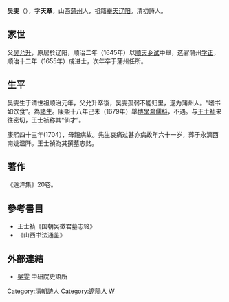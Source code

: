 '''吴雯'''（{{bd|1644年||1704年||W吳}}），字'''天章'''，山西[[蒲州府|蒲州]]人，祖籍[[奉天省|奉天]][[辽阳市|辽阳]]。清初詩人。

==家世==
父[[吴允升|吴允升]]，原居於辽阳，顺治二年（1645年）以[[顺天|顺天]][[乡试|乡试]]中舉，选官蒲州[[学正|学正]]，顺治十二年（1655年）成进士，次年卒于蒲州任所。

==生平==
吴雯生于清世祖顺治元年，父允升卒後，吴雯孤弱不能归里，遂为蒲州人。“嗜书如饮食”。為[[諸生|諸生]]。康熙十八年己未（1679年）舉[[博學鴻儒科|博學鴻儒科]]，不遇。与[[王士祯|王士祯]]来往密切，王士祯称其“仙才”。 

康熙四十三年(1704），母親病故。先生哀痛过甚亦病故年六十一岁，葬于永濟西南姚温阡。王士禎為其撰墓志銘。

==著作==
《莲洋集》20卷。

==參考書目==
*王士祯《国朝吴徵君墓志铭》
*《山西书法通鉴》

==外部連結==
*[https://web.archive.org/web/20170108002507/http://archive.ihp.sinica.edu.tw/ttscgi/ttsquery?0:0:mctauac:NO%3DNO6310 吳雯] 中研院史語所

[[Category:清朝詩人|Category:清朝詩人]]
[[Category:遼陽人|Category:遼陽人]]
[[Category:吳姓|W]]
